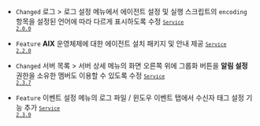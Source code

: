 
- <code class="Changed">Changed</code> <span class="uitext">로그</span> &gt; <span class="uitext">로그 설정</span> 메뉴에서 에이전트 설정 및 실행 스크립트의 <code>encoding</code> 항목을 설정된 언어에 따라 다르게 표시하도록 수정 <code class='changelog-service'><a href="https://docs.whatap.io/release-notes/service/service-2_0_x"><code class='changelog-service'>Service 2.0.0​</code></a></code>

- <code class="Feature">Feature</code> **AIX** 운영체제에 대한 에이전트 설치 패키지 및 안내 제공 <code class='changelog-service'><a href="https://docs.whatap.io/release-notes/service/service-2_2_x"><code class='changelog-service'>Service 2.2.0​</code></a></code>

- <code class="Changed">Changed</code> <span class="uitext">서버 목록</span> &gt; <span class="uitext">서버 상세</span> 메뉴의 화면 오른쪽 위에 <span class="uitext">그룹화</span> 버튼을 <b>알림 설정</b> 권한을 소유한 멤버도 이용할 수 있도록 수정 <code class='changelog-service'><a href="https://docs.whatap.io/release-notes/service/service-2_3_x"><code class='changelog-service'>Service 2.3.7​</code></a></code>

- <code class="Feature">Feature</code> <span class="uitext">이벤트 설정</span> 메뉴의 <span class="uitext">로그 파일 / 윈도우 이벤트</span> 탭에서 수신자 태그 설정 기능 추가 <code class='changelog-service'><a href="https://docs.whatap.io/release-notes/service/service-2_3_x"><code class='changelog-service'>Service 2.3.0​</code></a></code>

